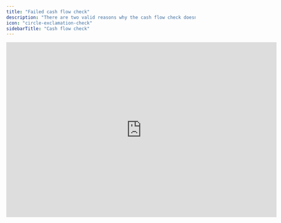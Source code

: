 ```yaml
---
title: "Failed cash flow check"
description: "There are two valid reasons why the cash flow check doesn't match"
icon: "circle-exclamation-check"
sidebarTitle: "Cash flow check"
---
```


<iframe width="720" height="467" src="https://www.loom.com/embed/625a38b885174d06aebed066bf461c26?sid=675c25ed-8ec4-4a64-ac3a-00b25cc60535" frameborder="0" webkitallowfullscreen mozallowfullscreen allowfullscreen />

---
title: "Failed cash flow check"
description: "There are two valid reasons why the cash flow check doesn't match"
icon: "circle-exclamation-check"
sidebarTitle: "Cash flow check"
---

## Overview

Certain transactions may not appear in your cash flow statement, causing mismatches in specific periods. Two frequent causes are **accumulated depreciation** and **retained earnings**. Standard cash flow statements often exclude these items by design, which can lead to discrepancies.

<Tip>
  If your cash flow check is off for every period, it generally points to a broader modeling issue rather than a localized problem with retained earnings or accumulated depreciation.
</Tip>

## Basics

The cash flow statement tracks changes from most balance sheet items but does not automatically recognize accumulated depreciation and retained earnings. It also excludes direct movements in the bank account, because calculating those inflows and outflows is the main purpose of a cash flow statement.&#x20;

If a transaction affects any of these excluded items – alongside a typical balance sheet account – only part of the entry is captured, creating a discrepancy in your estimated cash flow.

### Resolution steps

If this issue appears only in certain periods but the rest of your setup looks correct, consider these steps:

<Steps>
  <Step title="Check retained earnings and accumulated depreciation">
    Examine these accounts for unusual or unexpected transactions. Confirm whether any such entries genuinely belong outside the cash flow statement.
  </Step>

  <Step title="Identify the corresponding entries">
    Locate the double entry (or offsetting transactions) associated with retained earnings or accumulated depreciation. Make sure that the relevant portion of each transaction appears in the cash flow statement where needed.
  </Step>

  <Step title="Manually adjust">
    Add a manual adjustment line to your cash flow statement to account for the missing piece of the transaction. Document why this entry is necessary to help anyone reviewing the model later.
  </Step>
</Steps>
